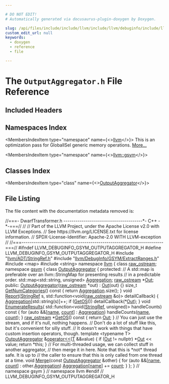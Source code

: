 ```yaml
---

# DO NOT EDIT!
# Automatically generated via docusaurus-plugin-doxygen by Doxygen.

slug: /api/files/include/include/llvm/include/llvm/debuginfo/include/llvm/debuginfo/gsym/outputaggregator-h
custom_edit_url: null
keywords:
  - doxygen
  - reference
  - file

---
```





# The `OutputAggregator.h` File Reference

<DoxygenPage pluginConfig={pluginConfig}>



## Included Headers

<IncludesList>
<IncludesListItem
  filePath="llvm/ADT/StringRef.h"
  permalink="/docs/api/files/include/include/llvm/include/llvm/adt/stringref-h"
  isLocal="true" />
<IncludesListItem
  filePath="llvm/DebugInfo/GSYM/ExtractRanges.h"
  permalink="/docs/api/files/include/include/llvm/include/llvm/debuginfo/include/llvm/debuginfo/gsym/extractranges-h"
  isLocal="true" />
<IncludesListItem
  filePath="map"
  permalink=""
  isLocal="false" />
<IncludesListItem
  filePath="string"
  permalink=""
  isLocal="false" />
</IncludesList>

## Namespaces Index

<MembersIndex>

<MembersIndexItem
  type="namespace"
  name={<><a href="/docs/api/namespaces/llvm">llvm</a></>}>
This is an optimization pass for GlobalISel generic memory operations. <a href="/docs/api/namespaces/llvm/#details">More...</a>
</MembersIndexItem>

<MembersIndexItem
  type="namespace"
  name={<><a href="/docs/api/namespaces/llvm/gsym">llvm::gsym</a></>}>
</MembersIndexItem>

</MembersIndex>

## Classes Index

<MembersIndex>

<MembersIndexItem
  type="class"
  name={<><a href="/docs/api/classes/llvm/gsym/outputaggregator">OutputAggregator</a></>}>
</MembersIndexItem>

</MembersIndex>


## File Listing

The file content with the documentation metadata removed is:

<ProgramListing>

<Link id="l00001" /><CodeLine lineNumber="1"><Highlight kind="comment">//===- DwarfTransformer.h ---------------------------------------&#42;- C++ -&#42;-===//</Highlight><Highlight kind="normal"></Highlight></CodeLine>
<Link id="l00002" /><CodeLine lineNumber="2"><Highlight kind="normal"></Highlight><Highlight kind="comment">//</Highlight><Highlight kind="normal"></Highlight></CodeLine>
<Link id="l00003" /><CodeLine lineNumber="3"><Highlight kind="normal"></Highlight><Highlight kind="comment">// Part of the LLVM Project, under the Apache License v2.0 with LLVM Exceptions.</Highlight><Highlight kind="normal"></Highlight></CodeLine>
<Link id="l00004" /><CodeLine lineNumber="4"><Highlight kind="normal"></Highlight><Highlight kind="comment">// See https://llvm.org/LICENSE.txt for license information.</Highlight><Highlight kind="normal"></Highlight></CodeLine>
<Link id="l00005" /><CodeLine lineNumber="5"><Highlight kind="normal"></Highlight><Highlight kind="comment">// SPDX-License-Identifier: Apache-2.0 WITH LLVM-exception</Highlight><Highlight kind="normal"></Highlight></CodeLine>
<Link id="l00006" /><CodeLine lineNumber="6"><Highlight kind="normal"></Highlight><Highlight kind="comment">//</Highlight><Highlight kind="normal"></Highlight></CodeLine>
<Link id="l00007" /><CodeLine lineNumber="7"><Highlight kind="normal"></Highlight><Highlight kind="comment">//===----------------------------------------------------------------------===//</Highlight><Highlight kind="normal"></Highlight></CodeLine>
<Link id="l00008" /><CodeLine lineNumber="8"><Highlight kind="normal"></Highlight></CodeLine>
<Link id="l00009" /><CodeLine lineNumber="9"><Highlight kind="normal"></Highlight><Highlight kind="preprocessor">#ifndef LLVM&#95;DEBUGINFO&#95;GSYM&#95;OUTPUTAGGREGATOR&#95;H</Highlight><Highlight kind="normal"></Highlight></CodeLine>
<Link id="l00010" /><CodeLine lineNumber="10"><Highlight kind="normal"></Highlight><Highlight kind="preprocessor">#define LLVM&#95;DEBUGINFO&#95;GSYM&#95;OUTPUTAGGREGATOR&#95;H</Highlight><Highlight kind="normal"></Highlight></CodeLine>
<Link id="l00011" /><CodeLine lineNumber="11"><Highlight kind="normal"></Highlight></CodeLine>
<Link id="l00012" /><CodeLine lineNumber="12"><Highlight kind="normal"></Highlight><Highlight kind="preprocessor">#include &quot;<a href="/docs/api/files/include/include/llvm/include/llvm/adt/stringref-h">llvm/ADT/StringRef.h</a>&quot;</Highlight><Highlight kind="normal"></Highlight></CodeLine>
<Link id="l00013" /><CodeLine lineNumber="13"><Highlight kind="normal"></Highlight><Highlight kind="preprocessor">#include &quot;<a href="/docs/api/files/include/include/llvm/include/llvm/debuginfo/include/llvm/debuginfo/gsym/extractranges-h">llvm/DebugInfo/GSYM/ExtractRanges.h</a>&quot;</Highlight><Highlight kind="normal"></Highlight></CodeLine>
<Link id="l00014" /><CodeLine lineNumber="14"><Highlight kind="normal"></Highlight></CodeLine>
<Link id="l00015" /><CodeLine lineNumber="15"><Highlight kind="normal"></Highlight><Highlight kind="preprocessor">#include &lt;map&gt;</Highlight><Highlight kind="normal"></Highlight></CodeLine>
<Link id="l00016" /><CodeLine lineNumber="16"><Highlight kind="normal"></Highlight><Highlight kind="preprocessor">#include &lt;string&gt;</Highlight><Highlight kind="normal"></Highlight></CodeLine>
<Link id="l00017" /><CodeLine lineNumber="17"><Highlight kind="normal"></Highlight></CodeLine>
<Link id="l00018" /><CodeLine lineNumber="18"><Highlight kind="normal"></Highlight><Highlight kind="keyword">namespace </Highlight><Highlight kind="normal"><a href="/docs/api/namespaces/llvm">llvm</a> &#123;</Highlight></CodeLine>
<Link id="l00019" /><CodeLine lineNumber="19"><Highlight kind="normal"></Highlight></CodeLine>
<Link id="l00020" /><CodeLine lineNumber="20"><Highlight kind="normal"></Highlight><Highlight kind="keyword">class </Highlight><Highlight kind="normal"><a href="/docs/api/classes/llvm/raw-ostream">raw&#95;ostream</a>;</Highlight></CodeLine>
<Link id="l00021" /><CodeLine lineNumber="21"><Highlight kind="normal"></Highlight></CodeLine>
<Link id="l00022" /><CodeLine lineNumber="22"><Highlight kind="normal"></Highlight><Highlight kind="keyword">namespace </Highlight><Highlight kind="normal"><a href="/docs/api/namespaces/llvm/gsym">gsym</a> &#123;</Highlight></CodeLine>
<Link id="l00023" /><CodeLine lineNumber="23"><Highlight kind="normal"></Highlight></CodeLine>
<Link id="l00024" /><CodeLine lineNumber="24" lineLink="/docs/api/classes/llvm/gsym/outputaggregator"><Highlight kind="normal"></Highlight><Highlight kind="keyword">class </Highlight><Highlight kind="normal"><a href="/docs/api/classes/llvm/gsym/outputaggregator/#a2e3b3b19e6adfc366f706660aa8255e8">OutputAggregator</a> &#123;</Highlight></CodeLine>
<Link id="l00025" /><CodeLine lineNumber="25"><Highlight kind="normal"></Highlight><Highlight kind="keyword">protected</Highlight><Highlight kind="normal">:</Highlight></CodeLine>
<Link id="l00026" /><CodeLine lineNumber="26"><Highlight kind="normal">  </Highlight><Highlight kind="comment">// A std::map is preferable over an llvm::StringMap for presenting results</Highlight><Highlight kind="normal"></Highlight></CodeLine>
<Link id="l00027" /><CodeLine lineNumber="27"><Highlight kind="normal">  </Highlight><Highlight kind="comment">// in a predictable order.</Highlight><Highlight kind="normal"></Highlight></CodeLine>
<Link id="l00028" /><CodeLine lineNumber="28" lineLink="/docs/api/classes/llvm/gsym/outputaggregator/#ac059d31fd5f633ad6cfe296be8ff3c4f"><Highlight kind="normal">  std::map&lt;std::string, unsigned&gt; <a href="/docs/api/classes/llvm/gsym/outputaggregator/#ac059d31fd5f633ad6cfe296be8ff3c4f">Aggregation</a>;</Highlight></CodeLine>
<Link id="l00029" /><CodeLine lineNumber="29" lineLink="/docs/api/classes/llvm/gsym/outputaggregator/#a753aa5926e1055414cb09133ac724b90"><Highlight kind="normal">  <a href="/docs/api/classes/llvm/raw-ostream">raw&#95;ostream</a> &#42;<a href="/docs/api/classes/llvm/gsym/outputaggregator/#a753aa5926e1055414cb09133ac724b90">Out</a>;</Highlight></CodeLine>
<Link id="l00030" /><CodeLine lineNumber="30"><Highlight kind="normal"></Highlight></CodeLine>
<Link id="l00031" /><CodeLine lineNumber="31"><Highlight kind="normal"></Highlight><Highlight kind="keyword">public</Highlight><Highlight kind="normal">:</Highlight></CodeLine>
<Link id="l00032" /><CodeLine lineNumber="32" lineLink="/docs/api/classes/llvm/gsym/outputaggregator/#a2e3b3b19e6adfc366f706660aa8255e8"><Highlight kind="normal">  <a href="/docs/api/classes/llvm/gsym/outputaggregator/#a2e3b3b19e6adfc366f706660aa8255e8">OutputAggregator</a>(<a href="/docs/api/classes/llvm/raw-ostream">raw&#95;ostream</a> &#42;out) : <a href="/docs/api/classes/llvm/gsym/outputaggregator/#a753aa5926e1055414cb09133ac724b90">Out</a>(out) &#123;&#125;</Highlight></CodeLine>
<Link id="l00033" /><CodeLine lineNumber="33"><Highlight kind="normal"></Highlight></CodeLine>
<Link id="l00034" /><CodeLine lineNumber="34" lineLink="/docs/api/classes/llvm/gsym/outputaggregator/#a6dea9185bb17ec8a2eb7d7dba79a21f5"><Highlight kind="normal">  </Highlight><Highlight kind="keywordtype">size&#95;t</Highlight><Highlight kind="normal"> <a href="/docs/api/classes/llvm/gsym/outputaggregator/#a6dea9185bb17ec8a2eb7d7dba79a21f5">GetNumCategories</a>()</Highlight><Highlight kind="keyword"> const </Highlight><Highlight kind="normal">&#123; </Highlight><Highlight kind="keywordflow">return</Highlight><Highlight kind="normal"> <a href="/docs/api/classes/llvm/gsym/outputaggregator/#ac059d31fd5f633ad6cfe296be8ff3c4f">Aggregation</a>.size(); &#125;</Highlight></CodeLine>
<Link id="l00035" /><CodeLine lineNumber="35"><Highlight kind="normal"></Highlight></CodeLine>
<Link id="l00036" /><CodeLine lineNumber="36" lineLink="/docs/api/classes/llvm/gsym/outputaggregator/#a051eee638f618d1ebe54f433350b7c1d"><Highlight kind="normal">  </Highlight><Highlight kind="keywordtype">void</Highlight><Highlight kind="normal"> <a href="/docs/api/classes/llvm/gsym/outputaggregator/#a051eee638f618d1ebe54f433350b7c1d">Report</a>(<a href="/docs/api/classes/llvm/stringref">StringRef</a> s, std::function&lt;</Highlight><Highlight kind="keywordtype">void</Highlight><Highlight kind="normal">(<a href="/docs/api/classes/llvm/raw-ostream">raw&#95;ostream</a> &amp;o)&gt; detailCallback) &#123;</Highlight></CodeLine>
<Link id="l00037" /><CodeLine lineNumber="37"><Highlight kind="normal">    <a href="/docs/api/classes/llvm/gsym/outputaggregator/#ac059d31fd5f633ad6cfe296be8ff3c4f">Aggregation</a>&#91;std::string(s)&#93;++;</Highlight></CodeLine>
<Link id="l00038" /><CodeLine lineNumber="38"><Highlight kind="normal">    </Highlight><Highlight kind="keywordflow">if</Highlight><Highlight kind="normal"> (<a href="/docs/api/classes/llvm/gsym/outputaggregator/#ac1be2c7a42ac407e8eac9396768207dc">GetOS</a>())</Highlight></CodeLine>
<Link id="l00039" /><CodeLine lineNumber="39"><Highlight kind="normal">      detailCallback(&#42;<a href="/docs/api/classes/llvm/gsym/outputaggregator/#a753aa5926e1055414cb09133ac724b90">Out</a>);</Highlight></CodeLine>
<Link id="l00040" /><CodeLine lineNumber="40"><Highlight kind="normal">  &#125;</Highlight></CodeLine>
<Link id="l00041" /><CodeLine lineNumber="41"><Highlight kind="normal"></Highlight></CodeLine>
<Link id="l00042" /><CodeLine lineNumber="42" lineLink="/docs/api/classes/llvm/gsym/outputaggregator/#a987b74f13eb2c94d22fb702c55b55527"><Highlight kind="normal">  </Highlight><Highlight kind="keywordtype">void</Highlight><Highlight kind="normal"> <a href="/docs/api/classes/llvm/gsym/outputaggregator/#a987b74f13eb2c94d22fb702c55b55527">EnumerateResults</a>(</Highlight></CodeLine>
<Link id="l00043" /><CodeLine lineNumber="43"><Highlight kind="normal">      std::function&lt;</Highlight><Highlight kind="keywordtype">void</Highlight><Highlight kind="normal">(<a href="/docs/api/classes/llvm/stringref">StringRef</a>, </Highlight><Highlight kind="keywordtype">unsigned</Highlight><Highlight kind="normal">)&gt; handleCounts)</Highlight><Highlight kind="keyword"> const </Highlight><Highlight kind="normal">&#123;</Highlight></CodeLine>
<Link id="l00044" /><CodeLine lineNumber="44"><Highlight kind="normal">    </Highlight><Highlight kind="keywordflow">for</Highlight><Highlight kind="normal"> (</Highlight><Highlight kind="keyword">auto</Highlight><Highlight kind="normal"> &amp;&amp;&#91;<a href="/docs/api/files/lib/lib/target/lib/target/aarch64/smeabipass-cpp/#a8f8f80d37794cde9472343e4487ba3eb">name</a>, <a href="/docs/api/namespaces/llvm/#ab1772fd431decccb7926d484ea223db7">count</a>&#93; : <a href="/docs/api/classes/llvm/gsym/outputaggregator/#ac059d31fd5f633ad6cfe296be8ff3c4f">Aggregation</a>)</Highlight></CodeLine>
<Link id="l00045" /><CodeLine lineNumber="45"><Highlight kind="normal">      handleCounts(<a href="/docs/api/files/lib/lib/target/lib/target/aarch64/smeabipass-cpp/#a8f8f80d37794cde9472343e4487ba3eb">name</a>, <a href="/docs/api/namespaces/llvm/#ab1772fd431decccb7926d484ea223db7">count</a>);</Highlight></CodeLine>
<Link id="l00046" /><CodeLine lineNumber="46"><Highlight kind="normal">  &#125;</Highlight></CodeLine>
<Link id="l00047" /><CodeLine lineNumber="47"><Highlight kind="normal"></Highlight></CodeLine>
<Link id="l00048" /><CodeLine lineNumber="48" lineLink="/docs/api/classes/llvm/gsym/outputaggregator/#ac1be2c7a42ac407e8eac9396768207dc"><Highlight kind="normal">  <a href="/docs/api/classes/llvm/raw-ostream">raw&#95;ostream</a> &#42;<a href="/docs/api/classes/llvm/gsym/outputaggregator/#ac1be2c7a42ac407e8eac9396768207dc">GetOS</a>()</Highlight><Highlight kind="keyword"> const </Highlight><Highlight kind="normal">&#123; </Highlight><Highlight kind="keywordflow">return</Highlight><Highlight kind="normal"> <a href="/docs/api/classes/llvm/gsym/outputaggregator/#a753aa5926e1055414cb09133ac724b90">Out</a>; &#125;</Highlight></CodeLine>
<Link id="l00049" /><CodeLine lineNumber="49"><Highlight kind="normal"></Highlight></CodeLine>
<Link id="l00050" /><CodeLine lineNumber="50"><Highlight kind="normal">  </Highlight><Highlight kind="comment">// You can just use the stream, and if it&#39;s null, nothing happens.</Highlight><Highlight kind="normal"></Highlight></CodeLine>
<Link id="l00051" /><CodeLine lineNumber="51"><Highlight kind="normal">  </Highlight><Highlight kind="comment">// Don&#39;t do a lot of stuff like this, but it&#39;s convenient for silly stuff.</Highlight><Highlight kind="normal"></Highlight></CodeLine>
<Link id="l00052" /><CodeLine lineNumber="52"><Highlight kind="normal">  </Highlight><Highlight kind="comment">// It doesn&#39;t work with things that have custom insertion operators, though.</Highlight><Highlight kind="normal"></Highlight></CodeLine>
<Link id="l00053" /><CodeLine lineNumber="53" lineLink="/docs/api/classes/llvm/gsym/outputaggregator/#a81964fff9dc7844a7c7f48185a827e34"><Highlight kind="normal">  </Highlight><Highlight kind="keyword">template</Highlight><Highlight kind="normal"> &lt;</Highlight><Highlight kind="keyword">typename</Highlight><Highlight kind="normal"> T&gt; <a href="/docs/api/classes/llvm/gsym/outputaggregator/#a2e3b3b19e6adfc366f706660aa8255e8">OutputAggregator</a> &amp;<a href="/docs/api/classes/llvm/gsym/outputaggregator/#a81964fff9dc7844a7c7f48185a827e34">operator&lt;&lt;</a>(<a href="/docs/api/files/lib/lib/target/lib/target/mips/mips16isellowering-cpp/#a0acb682b8260ab1c60b918599864e2e5">T</a> &amp;&amp;value) &#123;</Highlight></CodeLine>
<Link id="l00054" /><CodeLine lineNumber="54"><Highlight kind="normal">    </Highlight><Highlight kind="keywordflow">if</Highlight><Highlight kind="normal"> (<a href="/docs/api/classes/llvm/gsym/outputaggregator/#a753aa5926e1055414cb09133ac724b90">Out</a> != </Highlight><Highlight kind="keyword">nullptr</Highlight><Highlight kind="normal">)</Highlight></CodeLine>
<Link id="l00055" /><CodeLine lineNumber="55"><Highlight kind="normal">      &#42;<a href="/docs/api/classes/llvm/gsym/outputaggregator/#a753aa5926e1055414cb09133ac724b90">Out</a> &lt;&lt; value;</Highlight></CodeLine>
<Link id="l00056" /><CodeLine lineNumber="56"><Highlight kind="normal">    </Highlight><Highlight kind="keywordflow">return</Highlight><Highlight kind="normal"> &#42;</Highlight><Highlight kind="keyword">this</Highlight><Highlight kind="normal">;</Highlight></CodeLine>
<Link id="l00057" /><CodeLine lineNumber="57"><Highlight kind="normal">  &#125;</Highlight></CodeLine>
<Link id="l00058" /><CodeLine lineNumber="58"><Highlight kind="normal"></Highlight></CodeLine>
<Link id="l00059" /><CodeLine lineNumber="59"><Highlight kind="normal">  </Highlight><Highlight kind="comment">// For multi-threaded usage, we can collect stuff in another aggregator,</Highlight><Highlight kind="normal"></Highlight></CodeLine>
<Link id="l00060" /><CodeLine lineNumber="60"><Highlight kind="normal">  </Highlight><Highlight kind="comment">// then merge it in here. Note that this is &#42;not&#42; thread safe. It is up to</Highlight><Highlight kind="normal"></Highlight></CodeLine>
<Link id="l00061" /><CodeLine lineNumber="61"><Highlight kind="normal">  </Highlight><Highlight kind="comment">// the caller to ensure that this is only called from one thread at a time.</Highlight><Highlight kind="normal"></Highlight></CodeLine>
<Link id="l00062" /><CodeLine lineNumber="62" lineLink="/docs/api/classes/llvm/gsym/outputaggregator/#af65bf7475eed416d9de9a4a5e5e5ad2f"><Highlight kind="normal">  </Highlight><Highlight kind="keywordtype">void</Highlight><Highlight kind="normal"> <a href="/docs/api/classes/llvm/gsym/outputaggregator/#af65bf7475eed416d9de9a4a5e5e5ad2f">Merge</a>(</Highlight><Highlight kind="keyword">const</Highlight><Highlight kind="normal"> <a href="/docs/api/classes/llvm/gsym/outputaggregator/#a2e3b3b19e6adfc366f706660aa8255e8">OutputAggregator</a> &amp;other) &#123;</Highlight></CodeLine>
<Link id="l00063" /><CodeLine lineNumber="63"><Highlight kind="normal">    </Highlight><Highlight kind="keywordflow">for</Highlight><Highlight kind="normal"> (</Highlight><Highlight kind="keyword">auto</Highlight><Highlight kind="normal"> &amp;&amp;&#91;<a href="/docs/api/files/lib/lib/target/lib/target/aarch64/smeabipass-cpp/#a8f8f80d37794cde9472343e4487ba3eb">name</a>, <a href="/docs/api/namespaces/llvm/#ab1772fd431decccb7926d484ea223db7">count</a>&#93; : other.<a href="/docs/api/classes/llvm/gsym/outputaggregator/#ac059d31fd5f633ad6cfe296be8ff3c4f">Aggregation</a>)</Highlight></CodeLine>
<Link id="l00064" /><CodeLine lineNumber="64"><Highlight kind="normal">      <a href="/docs/api/classes/llvm/gsym/outputaggregator/#ac059d31fd5f633ad6cfe296be8ff3c4f">Aggregation</a>&#91;<a href="/docs/api/files/lib/lib/target/lib/target/aarch64/smeabipass-cpp/#a8f8f80d37794cde9472343e4487ba3eb">name</a>&#93; += <a href="/docs/api/namespaces/llvm/#ab1772fd431decccb7926d484ea223db7">count</a>;</Highlight></CodeLine>
<Link id="l00065" /><CodeLine lineNumber="65"><Highlight kind="normal">  &#125;</Highlight></CodeLine>
<Link id="l00066" /><CodeLine lineNumber="66"><Highlight kind="normal">&#125;;</Highlight></CodeLine>
<Link id="l00067" /><CodeLine lineNumber="67"><Highlight kind="normal"></Highlight></CodeLine>
<Link id="l00068" /><CodeLine lineNumber="68"><Highlight kind="normal">&#125; </Highlight><Highlight kind="comment">// namespace gsym</Highlight><Highlight kind="normal"></Highlight></CodeLine>
<Link id="l00069" /><CodeLine lineNumber="69"><Highlight kind="normal">&#125; </Highlight><Highlight kind="comment">// namespace llvm</Highlight><Highlight kind="normal"></Highlight></CodeLine>
<Link id="l00070" /><CodeLine lineNumber="70"><Highlight kind="normal"></Highlight></CodeLine>
<Link id="l00071" /><CodeLine lineNumber="71"><Highlight kind="normal"></Highlight><Highlight kind="preprocessor">#endif </Highlight><Highlight kind="comment">// LLVM&#95;DEBUGINFO&#95;GSYM&#95;OUTPUTAGGREGATOR&#95;H</Highlight><Highlight kind="normal"></Highlight></CodeLine>

</ProgramListing>

</DoxygenPage>
